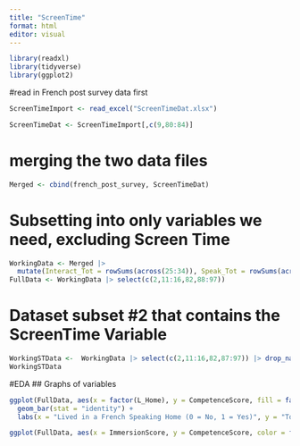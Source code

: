 ```yaml
---
title: "ScreenTime"
format: html
editor: visual
---
```


```r
library(readxl)
library(tidyverse)
library(ggplot2)
```

#read in French post survey data first
```r
ScreenTimeImport <- read_excel("ScreenTimeDat.xlsx") 

ScreenTimeDat <- ScreenTimeImport[,c(9,80:84)]
```

# merging the two data files
```r
Merged <- cbind(french_post_survey, ScreenTimeDat)
```

 
# Subsetting into only variables we need, excluding Screen Time
```r
WorkingData <- Merged |>
  mutate(Interact_Tot = rowSums(across(25:34)), Speak_Tot = rowSums(across(35:39)), UseFrench_Tot = rowSums(across(45:48)), ImmersionScore = Interact_Tot+Speak_Tot+UseFrench_Tot, L_Home = if_else(startsWith(Living_Arrangement,"a"),1,0), L_Dorm = if_else(startsWith(Living_Arrangement,"b"),1,0), L_Alone = if_else(startsWith(Living_Arrangement,"c"),1,0), L_Roommates = if_else(startsWith(Living_Arrangement,"e"),1,0), CompetenceScore = rowSums(across(53:72)), IntentionScore = rowSums(across(73:77)), across(11:16, ~ if_else(. == "Yes", 1, 0)))
FullData <- WorkingData |> select(c(2,11:16,82,88:97)) 
```

# Dataset subset #2 that contains the ScreenTime Variable
```r
WorkingSTData <-  WorkingData |> select(c(2,11:16,82,87:97)) |> drop_na(9)
WorkingSTData
```


#EDA
## Graphs of variables
```r
ggplot(FullData, aes(x = factor(L_Home), y = CompetenceScore, fill = factor(ClassLvlAbbr))) +
  geom_bar(stat = "identity") +
  labs(x = "Lived in a French Speaking Home (0 = No, 1 = Yes)", y = "Total Competence Score")
```

```r
ggplot(FullData, aes(x = ImmersionScore, y = CompetenceScore, color = factor(ClassLvlAbbr))) + geom_point() + geom_abline()
```

